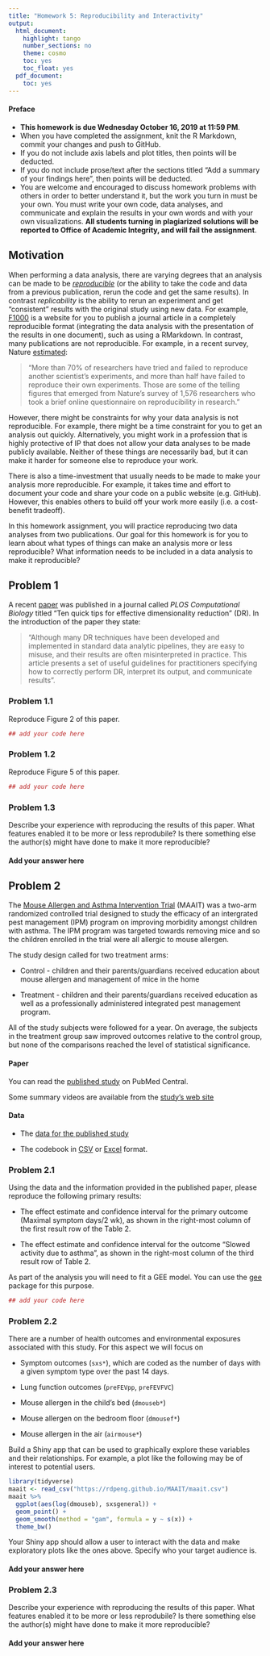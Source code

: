 ```yaml
---
title: "Homework 5: Reproducibility and Interactivity"
output:
  html_document:
    highlight: tango
    number_sections: no
    theme: cosmo
    toc: yes
    toc_float: yes
  pdf_document:
    toc: yes
---
```


#### Preface 

* **This homework is due Wednesday October 16, 2019 at 11:59 PM**. 
* When you have completed the assignment, knit the R Markdown, commit your changes and push to GitHub.
* If you do not include axis labels and plot titles, then points will be deducted.
* If you do not include prose/text after the sections titled "Add a summary of your findings here", then points will be deducted. 
* You are welcome and encouraged to discuss homework problems with others in order to better understand it, but the work you turn in must be your own. You must write your own code, data analyses, and communicate and explain the results in your own words and with your own visualizations. **All students turning in plagiarized solutions will be reported to Office of Academic Integrity, and will fail the assignment**.

## Motivation 

When performing a data analysis, there are varying degrees that an analysis 
can be made to be 
[_reproducible_](https://www.biorxiv.org/content/10.1101/066803v1) 
(or the ability to take the code and data from a previous publication, rerun 
the code and get the same results). In contrast _replicability_ is the 
ability to rerun an experiment and get "consistent" results with the 
original study using new data. For example, [F1000](https://f1000research.com)
is a website for you to publish a journal article in a completely reproducible 
format (integrating the data analysis with the presentation of the results
in one document), such as using a RMarkdown. In contrast, many publications 
are not reproducible. For example, in a recent survey, Nature
[estimated](https://www.nature.com/news/1-500-scientists-lift-the-lid-on-reproducibility-1.19970): 

> "More than 70% of researchers have tried and failed to reproduce 
another scientist's experiments, and more than half have failed to 
reproduce their own experiments. Those are some of the telling figures 
that emerged from Nature's survey of 1,576 researchers who took a brief 
online questionnaire on reproducibility in research."

However, there might be constraints for why your data analysis is not 
reproducible. For example, there might be a time constraint for you to 
get an analysis out quickly. Alternatively, you might work in a profession 
that is highly protective of IP that does not allow your data analyses 
to be made publicly available. Neither of these things are necessarily 
bad, but it can make it harder for someone else to reproduce your work.

There is also a time-investment that usually needs to be made to make your 
analysis more reproducible. For example, it takes time and effort to document 
your code and share your code on a public website (e.g. GitHub). However, 
this enables others to build off your work more easily (i.e. a cost-benefit 
tradeoff). 

In this homework assignment, you will practice reproducing two data analyses
from two publications. Our goal for this homework is for you to learn about 
what types of things can make an analysis more or less reproducible? What 
information needs to be included in a data analysis to make it reproducible?

## Problem 1

A recent [paper](https://journals.plos.org/ploscompbiol/article?id=10.1371/journal.pcbi.1006907)
was published in a journal called _PLOS Computational Biology_ titled 
"Ten quick tips for effective dimensionality reduction" (DR). In the
introduction of the paper they state: 

> "Although many DR techniques have been developed and implemented in 
standard data analytic pipelines, they are easy to misuse, and their 
results are often misinterpreted in practice. This article presents a 
set of useful guidelines for practitioners specifying how to correctly 
perform DR, interpret its output, and communicate results". 

### Problem 1.1 

Reproduce Figure 2 of this paper. 

```r
## add your code here 

```


### Problem 1.2 

Reproduce Figure 5 of this paper. 

```r
## add your code here 

```

### Problem 1.3 

Describe your experience with reproducing the results of this paper. 
What features enabled it to be more or less reprodubile? Is there something 
else the author(s) might have done to make it more reproducible? 

#### Add your answer here




## Problem 2

The [Mouse Allergen and Asthma Intervention Trial](https://www.ncbi.nlm.nih.gov/pubmed/28264080) 
(MAAIT) was a two-arm randomized controlled trial designed to study 
the efficacy of an intergrated pest management (IPM) program on improving 
morbidity amongst children with asthma. The IPM program was targeted 
towards removing mice and so the children enrolled in the trial were all
allergic to mouse allergen.

The study design called for two treatment arms:

* Control - children and their parents/guardians received education 
about mouse allergen and management of mice in the home

* Treatment - children and their parents/guardians received education 
as well as a professionally administered integrated pest management program.

All of the study subjects were followed for a year. On average, the 
subjects in the treatment group saw improved outcomes relative to the 
control group, but none of the comparisons reached the level of 
statistical significance.

#### Paper

You can read the [published study](https://www.ncbi.nlm.nih.gov/pmc/articles/PMC5632564/) 
on PubMed Central.

Some summary videos are available from the [study's web site](https://rdpeng.github.io/MAAIT/)

#### Data

* The [data for the published study](https://rdpeng.github.io/MAAIT/maait.csv)

* The codebook in [CSV](https://rdpeng.github.io/MAAIT/codebook.csv) or [Excel](https://rdpeng.github.io/MAAIT/codebook.xlsx) format.


### Problem 2.1 

Using the data and the information provided in the published paper, please 
reproduce the following primary results:

* The effect estimate and confidence interval for the primary outcome (Maximal symptom days/2 wk), as shown in the right-most column of the first result row of the Table 2.

* The effect estimate and confidence interval for the outcome "Slowed activity due to asthma", as shown in the right-most column of the third result row of Table 2.

As part of the analysis you will need to fit a GEE model. You can use the [gee](https://cran.r-project.org/package=gee) package for this purpose.


```r
## add your code here 

```


### Problem 2.2

There are a number of health outcomes and environmental exposures 
associated with this study. For this aspect we will focus on 

* Symptom outcomes (`sxs*`), which are coded as the number of days with a given symptom type over the past 14 days.

* Lung function outcomes (`preFEVpp`, `preFEVFVC`)

* Mouse allergen in the child's bed (`dmouseb*`)

* Mouse allergen on the bedroom floor (`dmousef*`)

* Mouse allergen in the air (`airmouse*`)

Build a Shiny app that can be used to graphically explore these variables 
and their relationships. For example, a plot like the following may be of 
interest to potential users.

```r
library(tidyverse)
maait <- read_csv("https://rdpeng.github.io/MAAIT/maait.csv")
maait %>%
  ggplot(aes(log(dmouseb), sxsgeneral)) + 
  geom_point() +
  geom_smooth(method = "gam", formula = y ~ s(x)) +
  theme_bw()
```

Your Shiny app should allow a user to interact with the data and make 
exploratory plots like the ones above. Specify who your target audience is.

#### Add your answer here



### Problem 2.3

Describe your experience with reproducing the results of this paper. 
What features enabled it to be more or less reprodubile? Is there something 
else the author(s) might have done to make it more reproducible? 

#### Add your answer here



